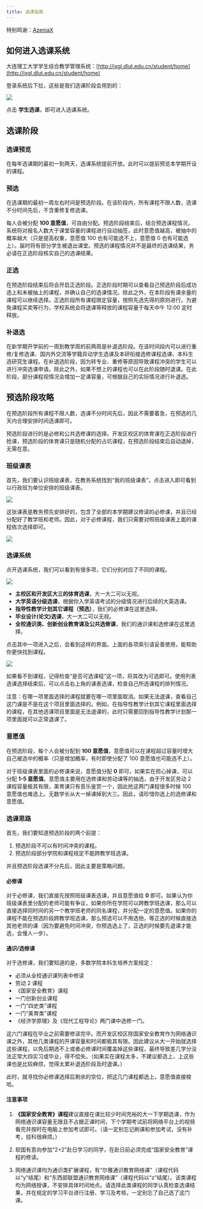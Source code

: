 ```yaml
---
title: 选课指南
---
```


特别鸣谢：[AzeniaX](https://github.com/AzeniaX)

## 如何进入选课系统

大连理工大学学生综合教学管理系统：[http://jxgl.dlut.edu.cn/student/home](http://jxgl.dlut.edu.cn/student/home)

登录系统后下拉，这些是我们选课阶段会用到的：

![](../../../assets/images/curricula-variable-entry.jpg)

点击 **学生选课**，即可进入选课系统。

## 选课阶段

### 选课预览

在每年选课期的最初一到两天，选课系统提前开放。此时可以提前预览本学期开设的课程。

### 预选

在选课期的最初一周左右时间是预选阶段。在该阶段内，所有课程不限人数，选课不分时间先后，不含重修复修选课。

每人会被分配 **100 意愿值**，可自由分配。预选阶段结束后，结合预选课程情况，系统将对报名人数大于课堂容量的课程进行自动抽签，此时意愿值越高，被抽中的概率越大（只是提高权重，意愿值 100 也有可能选不上，意愿值 0 也有可能选上）。届时将有部分学生被退出课堂。预选的课程情况并不是最终的选课结果，务必请在正选阶段核实自己的选课结果。

### 正选

在预选阶段结束后将会开启正选阶段。正选阶段时期可以查看自己预选阶段后成功选上和未被抽上的课程，并确认自己的选课情况。除此之外，在本阶段有课余量的课程可以继续选择。正选阶段所有课程限定容量，按照先选先得的原则进行。为避免课程买卖等行为，学校系统会将退课等释放的课程容量于每天中午 12:00 定时释放。

### 补退选

在新学期开学前的一周到教学周的前两周是补退选阶段。在该时间段内可以进行重修/复修选课、国内外交流等学籍异动学生选课及本研衔接选修课程选课、本科生选研究生课程。在补退选阶段，因为转专业、重修等原因导致课程冲突的学生可以进行冲突选课申请。除此之外，如果不想上的课程也可以在此阶段随时退课。在此阶段，部分课程视情况会增加一定课容量，可根据自己的实际情况进行补退选。

## 预选阶段攻略

在预选阶段所有课程不限人数，选课不分时间先后，因此不需要着急，在预选的几天内合理安排时间选课即可。

预选阶段进行的是必修和公共选修课的选择。开发区校区的体育课在正选阶段进行抢课，预选阶段的体育课只是随机分配的占坑课程，在预选阶段结束后自动退掉，无需在意。

### 班级课表

首先，我们要认识班级课表，在教务系统找到“我的班级课表”，点击进入即可看到以行政班为单位安排的班级课表。

![](../../../assets/images/class-schedule-entry.jpg)

这张课表是教务预先安排好的，包含了全部的本学期建议修读的必修课，并且已经分配好了教学班和老师。因此，对于必修课程，我们只需要对照班级课表上面的课程依次选择即可。

![](../../../assets/images/class-schedule.jpg)

### 选课系统

点开选课系统，我们可以看到有很多项，它们分别对应了不同的课程。

![](../../../assets/images/curricula-variable-system.jpg)

- **主校区和开发区大三的体育选课**，大一大二可以无视。
- **大学英语分级选课**，根据你入学英语考试的分级情况进行后续的大英选课。
- **指导性教学计划其它课程（预选）**，我们的必修课在这里选择。
- **毕业设计(论文)选课**，大一大二可以无视。
- **全校通识类、创新创业教育课及公共选修课**，我们的通识课和选修课在这里选择。

点击其中一项进入之后，会看到这样的界面。上面的各项索引请妥善使用，能帮助你更快找到课程。

![](../../../assets/images/curricula-variable-system-one.jpg)

如果看不到课程，记得检查“是否可选课程”这一项，将其改为可选即可。使用列表选课选择结束后，可以点击右上角的课表选课，检查自己所选课程的排列情况。

注意：在哪一项里面选择的课程就要在哪一项里面取消。如果无法退课，查看自己这门课是不是在这个项目里面选择的。例如，在指导性教学计划其它课程里面选择的课程，在其他选课项目里面是无法退课的，此时只需要回到指导性教学计划那一项里面就可以正常退课了。

### 意愿值

在预选阶段，每个人会被分配到 **100 意愿值**，意愿值可以在课程超过容量时增大自己被选中的概率（只是增加概率，有时即使分配了 100 意愿值也可能选不上）。

对于班级课表里面的必修课来说，意愿值分配 **0** 即可，如果实在担心掉课，可以分配 **1-5 意愿值**。意愿值主要用在选修课和劳动课等的抽选，由于开发区劳动 2 课程容量极其有限，美育课只有音乐鉴赏一个，因此抢这两门课程很多时候 100 意愿值也难选上。无数学长从大一掉课掉到大三。因此，请珍惜你选上的选修课和意愿值。

### 选课思路

首先，我们要知道预选阶段的两个前提：

1. 预选阶段不可以有时间冲突的课程。
2. 预选阶段部分学院和课程规定不能跨教学班选课。

并且预选阶段选课不分先后，因此主要是策略问题。

#### 必修课

对于必修课，我们直接先按照班级课表选课，并且意愿值给 **0** 即可。如果认为你班级课表里分配的老师可能有争议，如果你所在学院可以跨教学班选课，那么可以直接选择同时间的另一个教学班老师的同名课程，并分配一定的意愿值。如果你的课程不能在预选阶段跨教学班选课，那么预选可以不用选他，等正选的时候直接选其他老师的课（因为要避免时间冲突，你预选选上了，正选的时候要先退课才能选，会慢人一步）。

#### 通识/选修课

对于选修课，我们要知道的是，多数学院本科生培养方案规定：

- 必须从全校通识课列表中修读
- 劳动 2 课程
- 《国家安全教育》课程
- 一门创新创业课程
- 一门“四史类”课程
- 一门“美育类”课程
- 《经济学原理》及《现代工程导论》两门课中选修一门。

这六门课程在毕业之前需要修读完毕。而开发区校区除国家安全教育作为网络通识课之外，其他几类课程的开课容量和时间都极其有限。因此建议从大一开始就选择这些课程，以免后期选不上或者必修课时间覆盖掉这些课程，最终导致差几学分没法正常大四实习或毕业，得不偿失。（如果实在课程太多，不建议都选上，上这些课也是比较麻烦，觉得太累补退选阶段及时退课。）

此时，就寻找你必修课选择后剩余的空位，把这几门课程都选上，意愿值直接梭哈。

#### 注意事项

1. **《国家安全教育》课程**建议直接在课比较少时间充裕的大一下学期选课，作为网络通识课容量无限且不占据正课时间，下个学期考试前将网络平台上的视频看完并按时在电脑上参加考试即可。（请一定别忘记刷课和参加考试，没有补考，挂科很麻烦。）
2. 软国有意向参加“2+2”赴日学习的同学，在赴日前必须完成“国家安全教育”课程的修读。

3. 网络通识课均为通识类扩展课程，有“尔雅通识教育网络课”（课程代码以“y”结尾）和“东西部联盟通识教育网络课”（课程代码以“z”结尾）。该类课程均为网络授课，不安排具体时间地点。请选择此类课程的同学认真检查选课结果，并在规定的学习平台进行注册、学习及考核，一定别忘了自己选了这门课。
